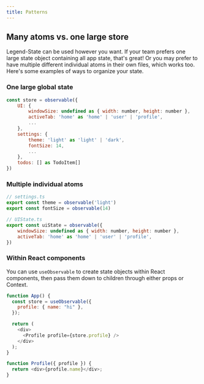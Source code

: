 ```yaml
---
title: Patterns
---
```


## Many atoms vs. one large store

Legend-State can be used however you want. If your team prefers one large state object containing all app state, that's great! Or you may prefer to have multiple different individual atoms in their own files, which works too. Here's some examples of ways to organize your state.

### One large global state

```js
const store = observable({
    UI: {
        windowSize: undefined as { width: number, height: number },
        activeTab: 'home' as 'home' | 'user' | 'profile',
        ...
    },
    settings: {
        theme: 'light' as 'light' | 'dark',
        fontSize: 14,
        ...
    },
    todos: [] as TodoItem[]
})
```

### Multiple individual atoms

```js
// settings.ts
export const theme = observable('light')
export const fontSize = observable(14)

// UIState.ts
export const uiState = observable({
    windowSize: undefined as { width: number, height: number },
    activeTab: 'home' as 'home' | 'user' | 'profile',
})
```

### Within React components

You can use `useObservable` to create state objects within React components, then pass them down to children through either props or Context.

```js
function App() {
  const store = useObservable({
    profile: { name: "hi" },
  });

  return (
    <div>
      <Profile profile={store.profile} />
    </div>
  );
}

function Profile({ profile }) {
  return <div>{profile.name}</div>;
}
```
